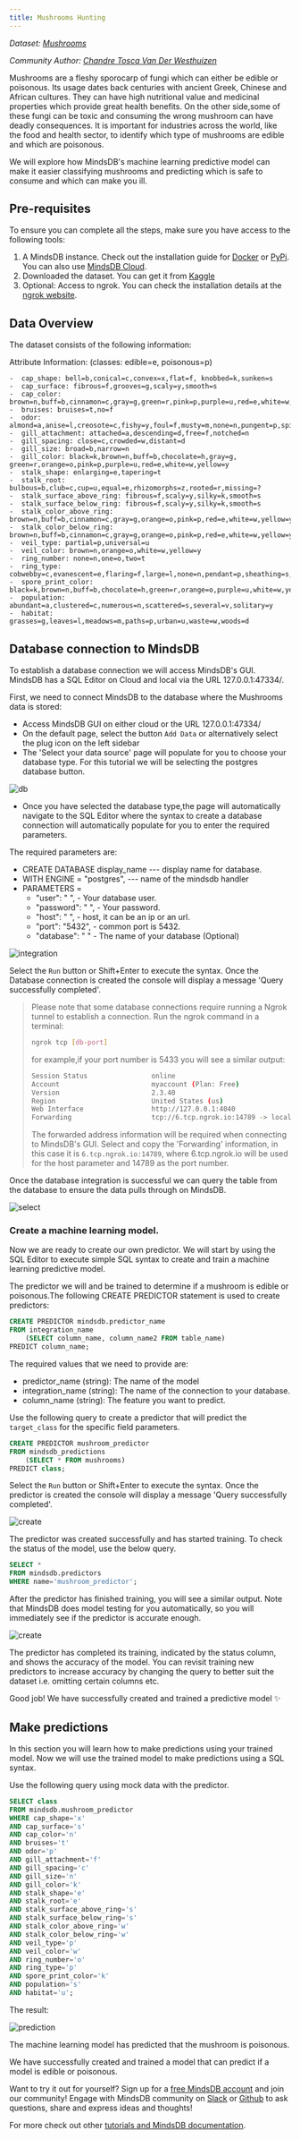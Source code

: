 ```yaml
---
title: Mushrooms Hunting
---
```


_Dataset: [Mushrooms](https://www.kaggle.com/uciml/mushroom-classification)_

_Community Author:
[Chandre Tosca Van Der Westhuizen](https://github.com/chandrevdw31)_

Mushrooms are a fleshy sporocarp of fungi which can either be edible or
poisonous. Its usage dates back centuries with ancient Greek, Chinese and
African cultures. They can have high nutritional value and medicinal properties
which provide great health benefits. On the other side,some of these fungi can
be toxic and consuming the wrong mushroom can have deadly consequences. It is
important for industries across the world, like the food and health sector, to
identify which type of mushrooms are edible and which are poisonous.

We will explore how MindsDB's machine learning predictive model can make it
easier classifying mushrooms and predicting which is safe to consume and which
can make you ill.

## Pre-requisites

To ensure you can complete all the steps, make sure you have access to the
following tools:

1. A MindsDB instance. Check out the installation guide for
   [Docker](/setup/self-hosted/docker/) or
   [PyPi](/setup/self-hosted/pip/windows/). You can also
   use [MindsDB Cloud](/setup/cloud/).
2. Downloaded the dataset. You can get it from
   [Kaggle](https://www.kaggle.com/uciml/mushroom-classification)
3. Optional: Access to ngrok. You can check the installation details at the
   [ngrok website](https://ngrok.com/).

## Data Overview

The dataset consists of the following information:

Attribute Information: (classes: edible=e, poisonous=p)

    -  cap_shape: bell=b,conical=c,convex=x,flat=f, knobbed=k,sunken=s
    -  cap_surface: fibrous=f,grooves=g,scaly=y,smooth=s
    -  cap_color: brown=n,buff=b,cinnamon=c,gray=g,green=r,pink=p,purple=u,red=e,white=w,yellow=y
    -  bruises: bruises=t,no=f
    -  odor: almond=a,anise=l,creosote=c,fishy=y,foul=f,musty=m,none=n,pungent=p,spicy=s
    -  gill_attachment: attached=a,descending=d,free=f,notched=n
    -  gill_spacing: close=c,crowded=w,distant=d
    -  gill_size: broad=b,narrow=n
    -  gill_color: black=k,brown=n,buff=b,chocolate=h,gray=g, green=r,orange=o,pink=p,purple=u,red=e,white=w,yellow=y
    -  stalk_shape: enlarging=e,tapering=t
    -  stalk_root: bulbous=b,club=c,cup=u,equal=e,rhizomorphs=z,rooted=r,missing=?
    -  stalk_surface_above_ring: fibrous=f,scaly=y,silky=k,smooth=s
    -  stalk_surface_below_ring: fibrous=f,scaly=y,silky=k,smooth=s
    -  stalk_color_above_ring: brown=n,buff=b,cinnamon=c,gray=g,orange=o,pink=p,red=e,white=w,yellow=y
    -  stalk_color_below_ring: brown=n,buff=b,cinnamon=c,gray=g,orange=o,pink=p,red=e,white=w,yellow=y
    -  veil_type: partial=p,universal=u
    -  veil_color: brown=n,orange=o,white=w,yellow=y
    -  ring_number: none=n,one=o,two=t
    -  ring_type: cobwebby=c,evanescent=e,flaring=f,large=l,none=n,pendant=p,sheathing=s,zone=z
    -  spore_print_color: black=k,brown=n,buff=b,chocolate=h,green=r,orange=o,purple=u,white=w,yellow=y
    -  population: abundant=a,clustered=c,numerous=n,scattered=s,several=v,solitary=y
    -  habitat: grasses=g,leaves=l,meadows=m,paths=p,urban=u,waste=w,woods=d

## Database connection to MindsDB

To establish a database connection we will access MindsDB's GUI. MindsDB has a
SQL Editor on Cloud and local via the URL 127.0.0.1:47334/.

First, we need to connect MindsDB to the database where the Mushrooms data is
stored:

- Access MindsDB GUI on either cloud or the URL 127.0.0.1:47334/
- On the default page, select the button `Add Data` or alternatively select the
  plug icon on the left sidebar
- The 'Select your data source' page will populate for you to choose your
  database type. For this tutorial we will be selecting the postgres database
  button.

![db](/assets/sql/tutorials/Mushrooms/database.png)

- Once you have selected the database type,the page will automatically navigate
  to the SQL Editor where the syntax to create a database connection will
  automatically populate for you to enter the required parameters.

The required parameters are:

- CREATE DATABASE display_name --- display name for database.
- WITH ENGINE = "postgres", --- name of the mindsdb handler
- PARAMETERS =
  - "user": " ", - Your database user.
  - "password": " ", - Your password.
  - "host": " ", - host, it can be an ip or an url.
  - "port": "5432", - common port is 5432.
  - "database": " " - The name of your database (Optional)

![integration](/assets/sql/tutorials/Mushrooms/dbintegration.png)

Select the `Run` button or Shift+Enter to execute the syntax. Once the Database
connection is created the console will display a message 'Query successfully
completed'. ​

> Please note that some database connections require running a Ngrok tunnel to
> establish a connection. Run the ngrok command in a terminal:
>
> ```bash
> ngrok tcp [db-port]
> ```
>
> for example,if your port number is 5433 you will see a similar output:
>
> ```bash
> Session Status                online
> Account                       myaccount (Plan: Free)
> Version                       2.3.40
> Region                        United States (us)
> Web Interface                 http://127.0.0.1:4040
> Forwarding                    tcp://6.tcp.ngrok.io:14789 -> localhost:5433
> ```
>
> The forwarded address information will be required when connecting to
> MindsDB's GUI. Select and copy the 'Forwarding' information, in this case it
> is `6.tcp.ngrok.io:14789`, where 6.tcp.ngrok.io will be used for the host
> parameter and 14789 as the port number.

Once the database integration is successful we can query the table from the
database to ensure the data pulls through on MindsDB.

![select](/assets/sql/tutorials/Mushrooms/mushroomsselect.png)

### Create a machine learning model.

Now we are ready to create our own predictor. We will start by using the SQL
Editor to execute simple SQL syntax to create and train a machine learning
predictive model.

The predictor we will and be trained to determine if a mushroom is edible or
poisonous.The following CREATE PREDICTOR statement is used to create predictors:

```sql
CREATE PREDICTOR mindsdb.predictor_name
FROM integration_name
    (SELECT column_name, column_name2 FROM table_name)
PREDICT column_name;
```

The required values that we need to provide are: ​

- predictor_name (string): The name of the model
- integration_name (string): The name of the connection to your database.
- column_name (string): The feature you want to predict.

Use the following query to create a predictor that will predict the
`target_class` for the specific field parameters.

```sql
CREATE PREDICTOR mushroom_predictor
FROM mindsdb_predictions
    (SELECT * FROM mushrooms)
PREDICT class;
```

Select the `Run` button or Shift+Enter to execute the syntax. Once the predictor
is created the console will display a message 'Query successfully completed'.

![create](/assets/sql/tutorials/Mushrooms/create.png)

The predictor was created successfully and has started training. To check the
status of the model, use the below query.

```sql
SELECT *
FROM mindsdb.predictors
WHERE name='mushroom_predictor';
```

After the predictor has finished training, you will see a similar output. Note
that MindsDB does model testing for you automatically, so you will immediately
see if the predictor is accurate enough.

![create](/assets/sql/tutorials/Mushrooms/statuscheck.png)

The predictor has completed its training, indicated by the status column, and
shows the accuracy of the model. You can revisit training new predictors to
increase accuracy by changing the query to better suit the dataset i.e. omitting
certain columns etc.

Good job! We have successfully created and trained a predictive model ✨

## Make predictions

In this section you will learn how to make predictions using your trained model.
Now we will use the trained model to make predictions using a SQL syntax.

Use the following query using mock data with the predictor.

```sql
SELECT class
FROM mindsdb.mushroom_predictor
WHERE cap_shape='x'
AND cap_surface='s'
AND cap_color='n'
AND bruises='t'
AND odor='p'
AND gill_attachment='f'
AND gill_spacing='c'
AND gill_size='n'
AND gill_color='k'
AND stalk_shape='e'
AND stalk_root='e'
AND stalk_surface_above_ring='s'
AND stalk_surface_below_ring='s'
AND stalk_color_above_ring='w'
AND stalk_color_below_ring='w'
AND veil_type='p'
AND veil_color='w'
AND ring_number='o'
AND ring_type='p'
AND spore_print_color='k'
AND population='s'
AND habitat='u';
```

The result:

![prediction](/assets/sql/tutorials/Mushrooms/prediction.png)

The machine learning model has predicted that the mushroom is poisonous.

We have successfully created and trained a model that can predict if a model is
edible or poisonous.

Want to try it out for yourself? Sign up for a
[free MindsDB account](https://cloud.mindsdb.com/signup?utm_medium=community&utm_source=ext.%20blogs&utm_campaign=blog-crop-detection)
and join our community! Engage with MindsDB community on
[Slack](https://mindsdb.com/joincommunity)
or [Github](https://github.com/mindsdb/mindsdb/discussions) to ask questions,
share and express ideas and thoughts!

For more check out other
[tutorials and MindsDB documentation](https://docs.mindsdb.com/).
